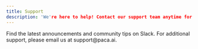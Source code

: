 ```yaml
---
title: Support
description: 'We're here to help! Contact our support team anytime for quick assistance.'
---
```


<CardGroup cols={2}>
  <Card
    title="Join Slack Community"
    icon="slack"
    href="https://join.slack.com/t/paca-ai/shared_invite/zt-2mpyadhut-i_jb1g0cL073uq71DG0YlA"
  >
    Find the latest announcements and community tips on Slack.
  </Card>
  <Card
    title="Email Paca Team"
    icon="email"
    href="mailto:support@paca.ai"
  >
    For additional support, please email us at support@paca.ai.
  </Card>
</CardGroup>
